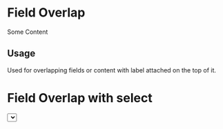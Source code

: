 

<Meta title="Design System|Field Overlap" component={FieldOverlap} />

# Field Overlap

<Preview>
  <Story name="default">
    <div>
      <FieldOverlap label="Label" />
      <FieldOverlap label="Label">Some Content</FieldOverlap>
    </div>
  </Story>
</Preview>

<Props of={FieldOverlap} />

## Usage

Used for overlapping fields or content with label attached on the top of it.

# Field Overlap with select

<Preview>
  <Story name="with select">
    <div>
      <FieldOverlap label="Select values">
        <Select
          items={[
            { value: 'foo' },
            { value: 'bar' },
            { value: 'baz' },
            { value: 'que' },
          ]}
        />
      </FieldOverlap>
    </div>
  </Story>
</Preview>
